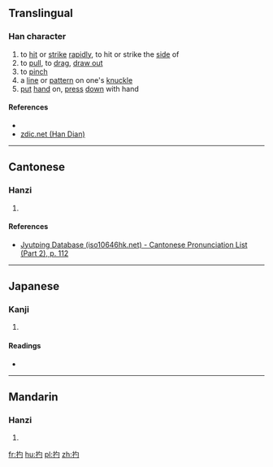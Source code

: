 ==Translingual==

===Han character===
{{Han char|rn=64|rad=手|as=03|sn=6|four=5702<sub>0</sub>|canj=手心戈 (QPI)|ids=⿰[[扌]][[勺]]}}

# to [[hit]] or [[strike]] [[rapidly]], to hit or strike the [[side]] of
# to [[pull]], to [[drag]], [[draw out]]
# to [[pinch]]
# a [[line]] or [[pattern]] on one's [[knuckle]]
# [[put]] [[hand]] on, [[press]] [[down]] with hand

====References====
* {{Han ref|kx=0417.220|dkj=11797|dj=0764.140|hdz=31831.060|uh=625A|ud=25178|bh=C9EB|bd=51691}}
*[http://www.zdic.net/z/1a/js/625A.htm zdic.net (Han Dian)]

----

==Cantonese==

===Hanzi===
{{yue-hanzi|jyut=[[tiu2]]|y=tiu2}}

# {{defn|lang=yue|sort=手03}}

====References====
*[http://www.iso10646hk.net/jp/document/download.jsp Jyutping Database (iso10646hk.net) - Cantonese Pronunciation List (Part 2), p. 112]

----

==Japanese==

===Kanji===
{{ja-kanji|grade=|rs=手03}}

# {{defn|lang=ja|sort=手03}}

====Readings====
* {{ja-readings|on=[[ちょう]] (chō), [[てき]] (teki), [[ちゃく]] (chaku), [[しゃく]] (shaku)|kun=[[はやくうつ]] (hayakuutsu)}}

----

==Mandarin==

===Hanzi===
{{cmn-hanzi|pin=[[diǎo]] ([[diao3]])|wg=tiao<sup>3</sup>}}

# {{defn|lang=cmn|sort=手03}}

[[fr:扚]]
[[hu:扚]]
[[pl:扚]]
[[zh:扚]]